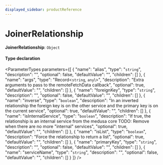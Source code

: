 ```yaml
---
displayed_sidebar: productReference
---
```



# JoinerRelationship

 **JoinerRelationship**: `Object`

#### Type declaration

<ParameterTypes parameters={[
  {
    "name": "alias",
    "type": "`string`",
    "description": "",
    "optional": false,
    "defaultValue": "",
    "children": []
  },
  {
    "name": "args",
    "type": "Record<`string`, `any`\\>",
    "description": "Extra arguments to pass to the remoteFetchData callback",
    "optional": true,
    "defaultValue": "",
    "children": []
  },
  {
    "name": "foreignKey",
    "type": "`string`",
    "description": "",
    "optional": false,
    "defaultValue": "",
    "children": []
  },
  {
    "name": "inverse",
    "type": "`boolean`",
    "description": "In an inverted relationship the foreign key is on the other service and the primary key is on the current service",
    "optional": true,
    "defaultValue": "",
    "children": []
  },
  {
    "name": "isInternalService",
    "type": "`boolean`",
    "description": "If true, the relationship is an internal service from the medusa core TODO: Remove when there are no more \"internal\" services",
    "optional": true,
    "defaultValue": "",
    "children": []
  },
  {
    "name": "isList",
    "type": "`boolean`",
    "description": "Force the relationship to return a list",
    "optional": true,
    "defaultValue": "",
    "children": []
  },
  {
    "name": "primaryKey",
    "type": "`string`",
    "description": "",
    "optional": false,
    "defaultValue": "",
    "children": []
  },
  {
    "name": "serviceName",
    "type": "`string`",
    "description": "",
    "optional": false,
    "defaultValue": "",
    "children": []
  }
]} />
